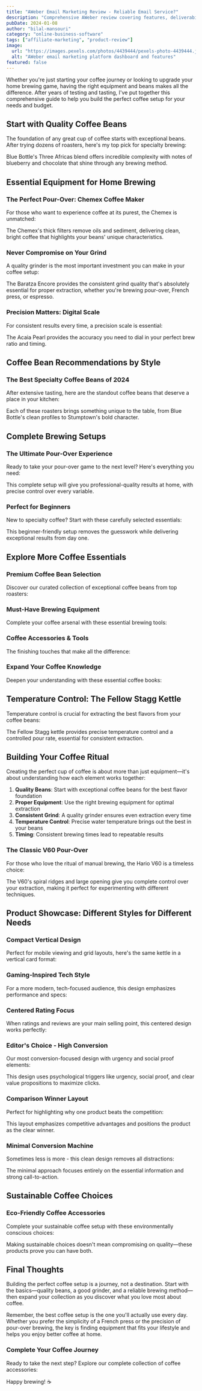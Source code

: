 ```yaml
---
title: "AWeber Email Marketing Review - Reliable Email Service?"
description: "Comprehensive AWeber review covering features, deliverability, pricing, and ease of use. Is it the right email marketing platform for your business?"
pubDate: 2024-01-08
author: "bilal-mansouri"
category: "online-business-software"
tags: ["affiliate-marketing", "product-review"]
image:
  url: "https://images.pexels.com/photos/4439444/pexels-photo-4439444.jpeg?auto=compress&cs=tinysrgb&w=800"
  alt: "AWeber email marketing platform dashboard and features"
featured: false
---
```

Whether you're just starting your coffee journey or looking to upgrade your home brewing game, having the right equipment and beans makes all the difference. After years of testing and tasting, I've put together this comprehensive guide to help you build the perfect coffee setup for your needs and budget.

## Start with Quality Coffee Beans

The foundation of any great cup of coffee starts with exceptional beans. After trying dozens of roasters, here's my top pick for specialty brewing:

<ProductBlock id="blue-bottle-coffee-beans" />

Blue Bottle's Three Africas blend offers incredible complexity with notes of blueberry and chocolate that shine through any brewing method.

## Essential Equipment for Home Brewing

### The Perfect Pour-Over: Chemex Coffee Maker

For those who want to experience coffee at its purest, the Chemex is unmatched:

<ProductBlock id="chemex-coffee-maker" />

The Chemex's thick filters remove oils and sediment, delivering clean, bright coffee that highlights your beans' unique characteristics.

### Never Compromise on Your Grind

A quality grinder is the most important investment you can make in your coffee setup:

<ProductBlock id="baratza-encore-grinder" />

The Baratza Encore provides the consistent grind quality that's absolutely essential for proper extraction, whether you're brewing pour-over, French press, or espresso.

### Precision Matters: Digital Scale

For consistent results every time, a precision scale is essential:

<ProductBlock id="acaia-pearl-scale" />

The Acaia Pearl provides the accuracy you need to dial in your perfect brew ratio and timing.

## Coffee Bean Recommendations by Style

### The Best Specialty Coffee Beans of 2024

After extensive tasting, here are the standout coffee beans that deserve a place in your kitchen:

<ComparisonBlock id="best-coffee-beans-2024" />

Each of these roasters brings something unique to the table, from Blue Bottle's clean profiles to Stumptown's bold character.

## Complete Brewing Setups

### The Ultimate Pour-Over Experience

Ready to take your pour-over game to the next level? Here's everything you need:

<ComparisonBlock id="pour-over-brewing-setup" />

This complete setup will give you professional-quality results at home, with precise control over every variable.

### Perfect for Beginners

New to specialty coffee? Start with these carefully selected essentials:

<ComparisonBlock id="beginner-coffee-setup" />

This beginner-friendly setup removes the guesswork while delivering exceptional results from day one.

## Explore More Coffee Essentials

### Premium Coffee Bean Selection

Discover our curated collection of exceptional coffee beans from top roasters:

<CategoryBlock category="coffee-beans" limit={3} />

### Must-Have Brewing Equipment

Complete your coffee arsenal with these essential brewing tools:

<CategoryBlock category="brewing-equipment" title="Must-Have Brewing Equipment" />

### Coffee Accessories & Tools

The finishing touches that make all the difference:

<CategoryBlock category="accessories" limit={2} />

### Expand Your Coffee Knowledge

Deepen your understanding with these essential coffee books:

<CategoryBlock category="books" title="Essential Coffee Reading" />

## Temperature Control: The Fellow Stagg Kettle

Temperature control is crucial for extracting the best flavors from your coffee beans:

<ProductBlock id="fellow-stagg-kettle" />

The Fellow Stagg kettle provides precise temperature control and a controlled pour rate, essential for consistent extraction.

## Building Your Coffee Ritual

Creating the perfect cup of coffee is about more than just equipment—it's about understanding how each element works together:

1. **Quality Beans**: Start with exceptional coffee beans for the best flavor foundation
2. **Proper Equipment**: Use the right brewing equipment for optimal extraction
3. **Consistent Grind**: A quality grinder ensures even extraction every time
4. **Temperature Control**: Precise water temperature brings out the best in your beans
5. **Timing**: Consistent brewing times lead to repeatable results

### The Classic V60 Pour-Over

For those who love the ritual of manual brewing, the Hario V60 is a timeless choice:

<ProductBlock id="hario-v60-dripper" />

The V60's spiral ridges and large opening give you complete control over your extraction, making it perfect for experimenting with different techniques.

## Product Showcase: Different Styles for Different Needs

### Compact Vertical Design

Perfect for mobile viewing and grid layouts, here's the same kettle in a vertical card format:

<ProductBlock2 id="fellow-stagg-kettle" />

### Gaming-Inspired Tech Style

For a more modern, tech-focused audience, this design emphasizes performance and specs:

<ProductBlock3 id="fellow-stagg-kettle" />

### Centered Rating Focus

When ratings and reviews are your main selling point, this centered design works perfectly:

<ProductBlock4 id="acaia-pearl-scale" />

### Editor's Choice - High Conversion

Our most conversion-focused design with urgency and social proof elements:

<ProductBlock5 id="baratza-encore-grinder" />

This design uses psychological triggers like urgency, social proof, and clear value propositions to maximize clicks.

### Comparison Winner Layout

Perfect for highlighting why one product beats the competition:

<ProductBlock6 id="chemex-coffee-maker" />

This layout emphasizes competitive advantages and positions the product as the clear winner.

### Minimal Conversion Machine

Sometimes less is more - this clean design removes all distractions:

<ProductBlock7 id="blue-bottle-coffee-beans" />

The minimal approach focuses entirely on the essential information and strong call-to-action.

## Sustainable Coffee Choices

### Eco-Friendly Coffee Accessories

Complete your sustainable coffee setup with these environmentally conscious choices:

<ComparisonBlock id="sustainable-coffee-essentials" />

Making sustainable choices doesn't mean compromising on quality—these products prove you can have both.

## Final Thoughts

Building the perfect coffee setup is a journey, not a destination. Start with the basics—quality beans, a good grinder, and a reliable brewing method—then expand your collection as you discover what you love most about coffee.

Remember, the best coffee setup is the one you'll actually use every day. Whether you prefer the simplicity of a French press or the precision of pour-over brewing, the key is finding equipment that fits your lifestyle and helps you enjoy better coffee at home.

### Complete Your Coffee Journey

Ready to take the next step? Explore our complete collection of coffee accessories:

<CategoryBlock category="accessories" title="Complete Your Coffee Setup" limit={2} />

Happy brewing! ☕